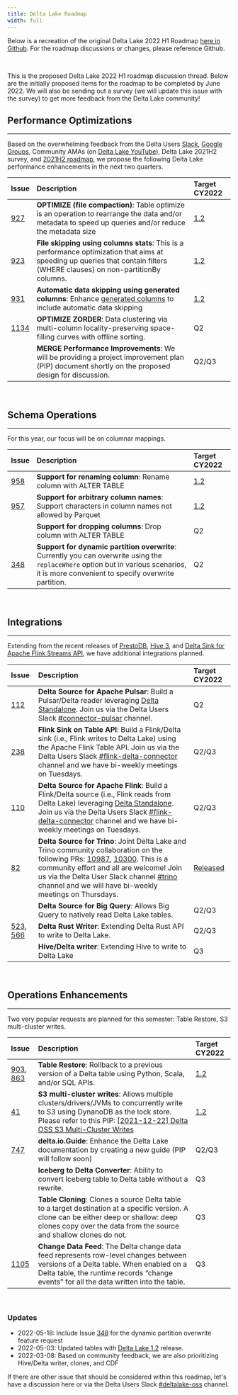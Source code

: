 ```yaml
---
title: Delta Lake Roadmap
width: full
---
```


Below is a recreation of the original Delta Lake 2022 H1 Roadmap [here in Github](https://github.com/delta-io/delta/issues/920). For the roadmap discussions or changes, please reference Github.

<br />

This is the proposed Delta Lake 2022 H1 roadmap discussion thread. Below are the initially proposed items for the roadmap to be completed by June 2022. We will also be sending out a survey (we will update this issue with the survey) to get more feedback from the Delta Lake community!

## Performance Optimizations

---

Based on the overwhelming feedback from the Delta Users [Slack](https://go.delta.io/delta-users), [Google Groups](https://groups.google.com/forum/#!forum/delta-users), Community AMAs (on [Delta Lake YouTube](http://youtube.com/c/deltalake)), Delta Lake 2021H2 survey, and [2021H2 roadmap](https://github.com/delta-io/delta/issues/748), we propose the following Delta Lake performance enhancements in the next two quarters.

| Issue                                                 | Description                                                                                                                                                                             | Target CY2022                                                |
| :---------------------------------------------------- | :-------------------------------------------------------------------------------------------------------------------------------------------------------------------------------------- | :----------------------------------------------------------- |
| [927](https://github.com/delta-io/delta/issues/927)   | **OPTIMIZE (file compaction)**: Table optimize is an operation to rearrange the data and/or metadata to speed up queries and/or reduce the metadata size                                | [1.2](https://github.com/delta-io/delta/releases/tag/v1.2.0) |
| [923](https://github.com/delta-io/delta/issues/923)   | **File skipping using columns stats**: This is a performance optimization that aims at speeding up queries that contain filters (WHERE clauses) on non-partitionBy columns.             | [1.2](https://github.com/delta-io/delta/releases/tag/v1.2.0) |
| [931](https://github.com/delta-io/delta/issues/931)   | **Automatic data skipping using generated columns**: Enhance [generated columns](https://docs.delta.io/1.0.0/delta-batch.html#use-generated-columns) to include automatic data skipping | [1.2](https://github.com/delta-io/delta/releases/tag/v1.2.0) |
| [1134](https://github.com/delta-io/delta/issues/1134) | **OPTIMIZE ZORDER**: Data clustering via multi-column locality-preserving space-filling curves with offline sorting.                                                                    | Q2                                                           |
|                                                       | **MERGE Performance Improvements**: We will be providing a project improvement plan (PIP) document shortly on the proposed design for discussion.                                       | Q2/Q3                                                        |

<br />

## Schema Operations

---

For this year, our focus will be on columnar mappings.

| Issue                                               | Description                                                                                                                                                                              | Target CY2022                                                |
| :-------------------------------------------------- | :--------------------------------------------------------------------------------------------------------------------------------------------------------------------------------------- | :----------------------------------------------------------- |
| [958](https://github.com/delta-io/delta/issues/958) | **Support for renaming column**: Rename column with ALTER TABLE                                                                                                                          | [1.2](https://github.com/delta-io/delta/releases/tag/v1.2.0) |
| [957](https://github.com/delta-io/delta/issues/957) | **Support for arbitrary column names**: Support characters in column names not allowed by Parquet                                                                                        | [1.2](https://github.com/delta-io/delta/releases/tag/v1.2.0) |
|                                                     | **Support for dropping columns**: Drop column with ALTER TABLE                                                                                                                           | Q2                                                           |
| [348](https://github.com/delta-io/delta/issues/348) | **Support for dynamic partition overwrite**: Currently you can overwrite using the `replaceWhere` option but in various scenarios, it is more convenient to specify overwrite partition. | Q2                                                           |

<br />

## Integrations

---

Extending from the recent releases of [PrestoDB](https://github.com/delta-io/connectors/pull/82), [Hive 3](https://github.com/delta-io/connectors/issues/36), and [Delta Sink for Apache Flink Streams API](https://github.com/delta-io/connectors/issues/111), we have additional integrations planned.

| Issue                                                                                                      | Description                                                                                                                                                                                                                                                                                                                                                                                                                      | Target CY2022                                                                    |
| :--------------------------------------------------------------------------------------------------------- | :------------------------------------------------------------------------------------------------------------------------------------------------------------------------------------------------------------------------------------------------------------------------------------------------------------------------------------------------------------------------------------------------------------------------------- | :------------------------------------------------------------------------------- |
| [112](https://github.com/delta-io/connectors/issues/112)                                                   | **Delta Source for Apache Pulsar**: Build a Pulsar/Delta reader leveraging [Delta Standalone](https://docs.delta.io/latest/delta-standalone.html). Join us via the Delta Users Slack [#connector-pulsar](https://delta-users.slack.com/archives/C028MGBP4JY) channel.                                                                                                                                                            | Q2                                                                               |
| [238](https://github.com/delta-io/connectors/issues/238)                                                   | **Flink Sink on Table API**: Build a Flink/Delta sink (i.e., Flink writes to Delta Lake) using the Apache Flink Table API. Join us via the Delta Users Slack [#flink-delta-connector](https://delta-users.slack.com/archives/C023YA69W6B) channel and we have bi-weekly meetings on Tuesdays.                                                                                                                                    | Q2/Q3                                                                            |
| [110](https://github.com/delta-io/connectors/issues/110)                                                   | **Delta Source for Apache Flink**: Build a Flink/Delta source (i.e., Flink reads from Delta Lake) leveraging [Delta Standalone](https://docs.delta.io/latest/delta-standalone.html). Join us via the Delta Users Slack [#flink-delta-connector](https://delta-users.slack.com/archives/C023YA69W6B) channel and we have bi-weekly meetings on Tuesdays.                                                                          | Q2/Q3                                                                            |
| [82](https://github.com/delta-io/connectors/pull/82)                                                       | **Delta Source for Trino**: Joint Delta Lake and Trino community collaboration on the following PRs: [10987](https://github.com/trinodb/trino/pull/10897), [10300](https://github.com/trinodb/trino/pull/10300). This is a community effort and all are welcome! Join us via the Delta User Slack channel [#trino](https://delta-users.slack.com/archives/C021Z8G1AE5) channel and we will have bi-weekly meetings on Thursdays. | [Released](https://github.com/trinodb/trino/tree/master/plugin/trino-delta-lake) |
|                                                                                                            | **Delta Source for Big Query**: Allows Big Query to natively read Delta Lake tables.                                                                                                                                                                                                                                                                                                                                             | Q2/Q3                                                                            |
| [523](https://github.com/delta-io/delta-rs/pull/523), [566](https://github.com/delta-io/delta-rs/pull/566) | **Delta Rust Writer**: Extending Delta Rust API to write to Delta Lake.                                                                                                                                                                                                                                                                                                                                                          | Q2/Q3                                                                            |
|                                                                                                            | **Hive/Delta writer**: Extending Hive to write to Delta Lake                                                                                                                                                                                                                                                                                                                                                                     | Q3                                                                               |

<br />

## Operations Enhancements

---

Two very popular requests are planned for this semester: Table Restore, S3 multi-cluster writes.

| Issue                                                                                                | Description                                                                                                                                                                                                                                                                                                              | Target CY2022                                                |
| :--------------------------------------------------------------------------------------------------- | :----------------------------------------------------------------------------------------------------------------------------------------------------------------------------------------------------------------------------------------------------------------------------------------------------------------------- | :----------------------------------------------------------- |
| [903](https://github.com/delta-io/delta/pull/903), [863](https://github.com/delta-io/delta/pull/863) | **Table Restore**: Rollback to a previous version of a Delta table using Python, Scala, and/or SQL APIs.                                                                                                                                                                                                                 | [1.2](https://github.com/delta-io/delta/releases/tag/v1.2.0) |
| [41](https://github.com/delta-io/delta/issues/41)                                                    | **S3 multi-cluster writes**: Allows multiple clusters/drivers/JVMs to concurrently write to S3 using DynanoDB as the lock store. Please refer to this PIP: [[2021-12-22] Delta OSS S3 Multi-Cluster Writes](https://docs.google.com/document/d/1Gs4ZsTH19lMxth4BSdwlWjUNR-XhKHicDvBjd2RqNd8/edit#heading=h.mjjuxw9mcz9h) | [1.2](https://github.com/delta-io/delta/releases/tag/v1.2.0) |
| [747](https://github.com/delta-io/delta/issues/747)                                                  | **delta.io.Guide**: Enhance the Delta Lake documentation by creating a new guide (PIP will follow soon)                                                                                                                                                                                                                  | Q2/Q3                                                        |
|                                                                                                      | **Iceberg to Delta Converter**: Ability to convert Iceberg table to Delta table without a rewrite.                                                                                                                                                                                                                       | Q3                                                           |
|                                                                                                      | **Table Cloning**: Clones a source Delta table to a target destination at a specific version. A clone can be either deep or shallow: deep clones copy over the data from the source and shallow clones do not.                                                                                                           | Q3                                                           |
| [1105](https://github.com/delta-io/delta/issues/1105)                                                | **Change Data Feed**: The Delta change data feed represents row-level changes between versions of a Delta table. When enabled on a Delta table, the runtime records “change events” for all the data written into the table.                                                                                             | Q3                                                           |

<br />

### Updates

- 2022-05-18: Include Issue [348](https://github.com/delta-io/delta/issues/348) for the dynamic partition overwrite feature request
- 2022-05-03: Updated tables with [Delta Lake 1.2](https://github.com/delta-io/delta/releases/tag/v1.2.0) release.
- 2022-03-08: Based on community feedback, we are also prioritizing Hive/Delta writer, clones, and CDF

If there are other issue that should be considered within this roadmap, let's have a discussion here or via the Delta Users Slack [#deltalake-oss](https://delta-users.slack.com/archives/CJ70UCSHM) channel.
